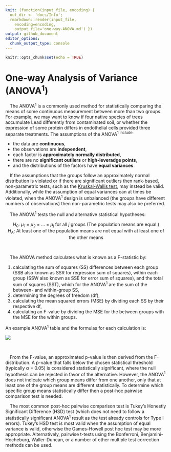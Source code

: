 ```yaml
---
knit: (function(input_file, encoding) {
  out_dir <- 'docs/Info';
  rmarkdown::render(input_file,
    encoding=encoding,
    output_file='one-way-ANOVA.md') })
output: github_document
editor_options:
  chunk_output_type: console
---
```


```r
knitr::opts_chunk$set(echo = TRUE)
```

# One-way Analysis of Variance (ANOVA<sup>1</sup>)

&emsp;The ANOVA<sup>1</sup> is a commonly used method for statistically comparing the means of some continuous measurement between more than two groups.  For example, we may want to know if four native species of trees accumulate Lead differently from contaminated soil, or whether the expression of some protein differs in endothelial cells provided three separate treatments.  The assumptions of the ANOVA<sup>1</sub> include:

- the data are **continuous**,
- the observations are **independent**,
- each factor is **approximately normally distributed**,
- there are no **significant outliers** or **high-leveradge points**,
- and the distributions of the factors have **equal variances**.

&emsp;If the assumptions that the groups follow an approximately normal distribution is violated or if there are significant outliers then rank-based, non-parametric tests, such as the [Kruskal-Wallis test](https://repub.github.io/DLC_statistical_guides/docs/Info/Kruskal-Wallis), may instead be valid.  Additionally, while the assumption of equal variances can at times be violated, when the ANOVA<sup>1</sup> design is unbalanced (the groups have different numbers of observations) then non-parametric tests may also be preferred.

&emsp;The ANOVA<sup>1</sup> tests the null and alternative statistical hypotheses:

<center><i>H<sub>0</sub></i>: <i>&mu;<sub>1</sub></i> = <i>&mu;<sub>2</sub></i> = ... = <i>&mu;<sub>j</sub></i> for all <i>j</i> groups (The population means are equal.)</center>
<center><i>H<sub>A</sub></i>: At least one of the population means are not equal with at least one of the other means</center>
<br>

&emsp;The ANOVA method calculates what is known as a F-statistic by:

1) calculating the sum of squares (SS) differences between each group (SSB also known as SSR for regression sum of squares), within each group (SSW also known as SSE for error sum of squares), and the total sum of squares (SST), which for the ANOVA<sup>1</sup> are the sum of the between- and within-group SS,
2) determining the degrees of freedom (df),
3) calculating the mean squared errors (MSE) by dividing each SS by their respective df,
4) calculating an F-value by dividing the MSE for the between groups with the MSE for the within groups.

An example ANOVA<sup>1</sup> table and the formulas for each calculation is:

<center>
<img src="img/one-way-ANOVA/SS-table.PNG" style="display: block; margin: auto;" />
</center><br>

&emsp;From the F-value, an approximated p-value is then derived from the F-distribution.  A p-value that falls below the chosen statistical threshold (typically &alpha; = 0.05) is considered statistically significant, where the null hypothesis can be rejected in favor of the alternative.  However, the ANOVA<sup>1</sup> does not indicate which group means differ from one another, only that at least one of the group means are different statistically.  To determine which specific group means statistically differ then a post-hoc pairwise comparison test is needed.

&emsp;The most common post-hoc pairwise comparison test is Tukey's Honestly Significant Difference (HSD) test (which does not need to follow a statistically significant ANOVA<sup>1</sup> result as the test already controls for Type I errors).  Tukey's HSD test is most valid when the assumption of equal variance is valid, otherwise the Games-Howell post hoc test may be more appropriate.  Alternatively, pairwise t-tests using the Bonferroni, Benjamini-Hocheburg, Waller-Duncan, or a number of other multiple test correction methods can be used.